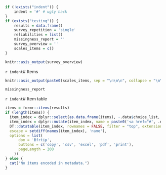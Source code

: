 ```r
if (!exists("indent")) {
	indent = '#' # ugly hack
}
if (exists("testing")) {
	results = data.frame()
	survey_repetition = 'single'
	reliabilities = list()
	missingness_report = ''
	survey_overview = '' 
	scales_items = c()
}
```

```r
knitr::asis_output(survey_overview)
```


`r indent`# Items

```r
knitr::asis_output(paste0(scales_items, sep = "\n\n\n", collapse = "\n\n\n"))
```

```r
missingness_report
```


`r indent`# Item table
```r
items = formr::items(results)
if (length(items)) {
  item_index = dplyr::select(as.data.frame(items), -.data$choice_list, -.data$index)
  item_index = dplyr::mutate(item_index, name = paste0('<a href="#', .data$name, '">', .data$name, '</a>'))
  DT::datatable(item_index, rownames = FALSE, filter = "top", extensions = 'Buttons', 
  escape = setdiff(names(item_index), 'name'),
  options = list(
      dom = 'Bfrtip',
      buttons = c('copy', 'csv', 'excel', 'pdf', 'print'),
      pageLength = 200
    ))
} else {
  cat("No items encoded in metadata.")
}
```
